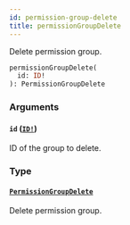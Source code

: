 ```yaml
---
id: permission-group-delete
title: permissionGroupDelete
---
```


Delete permission group.

```graphql
permissionGroupDelete(
  id: ID!
): PermissionGroupDelete

```

### Arguments

#### `id` ([`ID!`](/api-reference/scalars/id.mdx))

ID of the group to delete.

### Type

#### [`PermissionGroupDelete`](/api-reference/objects/permission-group-delete.mdx)

Delete permission group.
